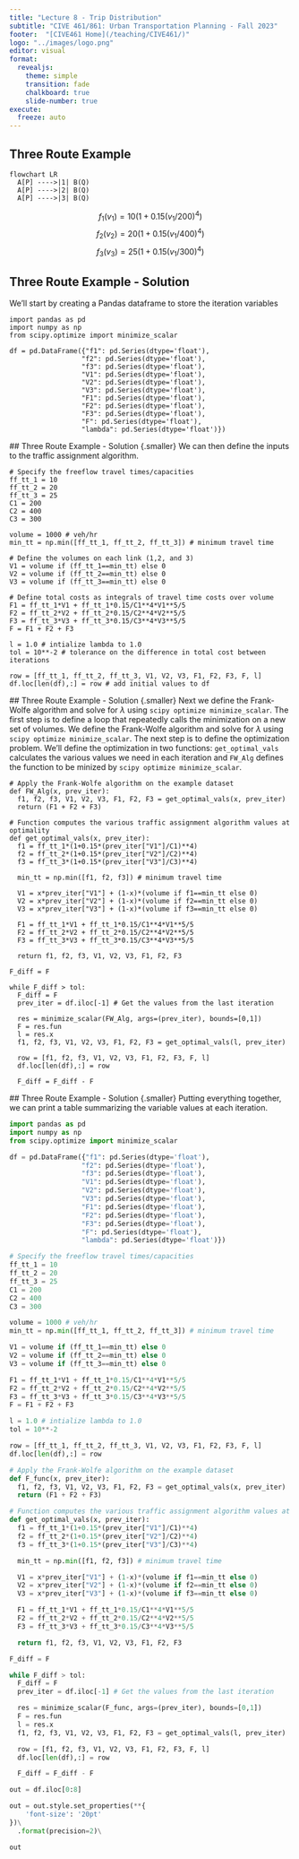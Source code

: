 ```yaml
---
title: "Lecture 8 - Trip Distribution"
subtitle: "CIVE 461/861: Urban Transportation Planning - Fall 2023"
footer:  "[CIVE461 Home](/teaching/CIVE461/)"
logo: "../images/logo.png"
editor: visual
format: 
  revealjs: 
    theme: simple
    transition: fade
    chalkboard: true
    slide-number: true
execute:
  freeze: auto
---
```


## Three Route Example

```mermaid
flowchart LR
  A[P] ---->|1| B(Q)
  A[P] ---->|2| B(Q)
  A[P] ---->|3| B(Q)
```
$$f_1(v_1) = 10(1+0.15(v_1/200)^4)$$
$$f_2(v_2) = 20(1+0.15(v_1/400)^4)$$
$$f_3(v_3) = 25(1+0.15(v_1/300)^4)$$

## Three Route Example - Solution {.smaller}
We'll start by creating a Pandas dataframe to store the iteration variables
```.python
import pandas as pd
import numpy as np
from scipy.optimize import minimize_scalar

df = pd.DataFrame({"f1": pd.Series(dtype='float'),
                  "f2": pd.Series(dtype='float'),
                  "f3": pd.Series(dtype='float'),
                  "V1": pd.Series(dtype='float'),
                  "V2": pd.Series(dtype='float'),
                  "V3": pd.Series(dtype='float'),
                  "F1": pd.Series(dtype='float'),
                  "F2": pd.Series(dtype='float'),
                  "F3": pd.Series(dtype='float'),
                  "F": pd.Series(dtype='float'),
                  "lambda": pd.Series(dtype='float')})
```

 ## Three Route Example - Solution {.smaller}
We can then define the inputs to the traffic assignment algorithm.
```.python
# Specify the freeflow travel times/capacities
ff_tt_1 = 10
ff_tt_2 = 20
ff_tt_3 = 25
C1 = 200
C2 = 400
C3 = 300

volume = 1000 # veh/hr
min_tt = np.min([ff_tt_1, ff_tt_2, ff_tt_3]) # minimum travel time

# Define the volumes on each link (1,2, and 3)
V1 = volume if (ff_tt_1==min_tt) else 0
V2 = volume if (ff_tt_2==min_tt) else 0
V3 = volume if (ff_tt_3==min_tt) else 0

# Define total costs as integrals of travel time costs over volume
F1 = ff_tt_1*V1 + ff_tt_1*0.15/C1**4*V1**5/5 
F2 = ff_tt_2*V2 + ff_tt_2*0.15/C2**4*V2**5/5
F3 = ff_tt_3*V3 + ff_tt_3*0.15/C3**4*V3**5/5
F = F1 + F2 + F3

l = 1.0 # intialize lambda to 1.0
tol = 10**-2 # tolerance on the difference in total cost between iterations

row = [ff_tt_1, ff_tt_2, ff_tt_3, V1, V2, V3, F1, F2, F3, F, l]
df.loc[len(df),:] = row # add initial values to df
```

 ## Three Route Example - Solution {.smaller}
Next we define the Frank-Wolfe algorithm and solve for $\lambda$ using ```scipy optimize minimize_scalar```. The first step is to define a loop that repeatedly calls the minimization on a new set of volumes. We define the Frank-Wolfe algorithm and solve for $\lambda$ using ```scipy optimize minimize_scalar```. The next step is to define the optimization problem. We'll define the optimization in two functions: ```get_optimal_vals``` calculates the various values we need in each iteration and ```FW_Alg``` defines the function to be minized by ```scipy optimize minimize_scalar```.

```.python
# Apply the Frank-Wolfe algorithm on the example dataset
def FW_Alg(x, prev_iter):
  f1, f2, f3, V1, V2, V3, F1, F2, F3 = get_optimal_vals(x, prev_iter)
  return (F1 + F2 + F3)

# Function computes the various traffic assignment algorithm values at optimality
def get_optimal_vals(x, prev_iter):
  f1 = ff_tt_1*(1+0.15*(prev_iter["V1"]/C1)**4)
  f2 = ff_tt_2*(1+0.15*(prev_iter["V2"]/C2)**4)
  f3 = ff_tt_3*(1+0.15*(prev_iter["V3"]/C3)**4)

  min_tt = np.min([f1, f2, f3]) # minimum travel time

  V1 = x*prev_iter["V1"] + (1-x)*(volume if f1==min_tt else 0)
  V2 = x*prev_iter["V2"] + (1-x)*(volume if f2==min_tt else 0)
  V3 = x*prev_iter["V3"] + (1-x)*(volume if f3==min_tt else 0)

  F1 = ff_tt_1*V1 + ff_tt_1*0.15/C1**4*V1**5/5
  F2 = ff_tt_2*V2 + ff_tt_2*0.15/C2**4*V2**5/5
  F3 = ff_tt_3*V3 + ff_tt_3*0.15/C3**4*V3**5/5

  return f1, f2, f3, V1, V2, V3, F1, F2, F3

F_diff = F 

while F_diff > tol:
  F_diff = F
  prev_iter = df.iloc[-1] # Get the values from the last iteration

  res = minimize_scalar(FW_Alg, args=(prev_iter), bounds=[0,1])
  F = res.fun
  l = res.x
  f1, f2, f3, V1, V2, V3, F1, F2, F3 = get_optimal_vals(l, prev_iter)

  row = [f1, f2, f3, V1, V2, V3, F1, F2, F3, F, l]
  df.loc[len(df),:] = row

  F_diff = F_diff - F
```

 ## Three Route Example - Solution {.smaller}
Putting everything together, we can print a table summarizing the variable values at each iteration.

```python
import pandas as pd
import numpy as np
from scipy.optimize import minimize_scalar

df = pd.DataFrame({"f1": pd.Series(dtype='float'),
                  "f2": pd.Series(dtype='float'),
                  "f3": pd.Series(dtype='float'),
                  "V1": pd.Series(dtype='float'),
                  "V2": pd.Series(dtype='float'),
                  "V3": pd.Series(dtype='float'),
                  "F1": pd.Series(dtype='float'),
                  "F2": pd.Series(dtype='float'),
                  "F3": pd.Series(dtype='float'),
                  "F": pd.Series(dtype='float'),
                  "lambda": pd.Series(dtype='float')})

# Specify the freeflow travel times/capacities
ff_tt_1 = 10
ff_tt_2 = 20
ff_tt_3 = 25
C1 = 200
C2 = 400
C3 = 300

volume = 1000 # veh/hr
min_tt = np.min([ff_tt_1, ff_tt_2, ff_tt_3]) # minimum travel time

V1 = volume if (ff_tt_1==min_tt) else 0
V2 = volume if (ff_tt_2==min_tt) else 0
V3 = volume if (ff_tt_3==min_tt) else 0

F1 = ff_tt_1*V1 + ff_tt_1*0.15/C1**4*V1**5/5
F2 = ff_tt_2*V2 + ff_tt_2*0.15/C2**4*V2**5/5
F3 = ff_tt_3*V3 + ff_tt_3*0.15/C3**4*V3**5/5
F = F1 + F2 + F3

l = 1.0 # intialize lambda to 1.0
tol = 10**-2

row = [ff_tt_1, ff_tt_2, ff_tt_3, V1, V2, V3, F1, F2, F3, F, l]
df.loc[len(df),:] = row

# Apply the Frank-Wolfe algorithm on the example dataset
def F_func(x, prev_iter):
  f1, f2, f3, V1, V2, V3, F1, F2, F3 = get_optimal_vals(x, prev_iter)
  return (F1 + F2 + F3)

# Function computes the various traffic assignment algorithm values at optimality
def get_optimal_vals(x, prev_iter):
  f1 = ff_tt_1*(1+0.15*(prev_iter["V1"]/C1)**4)
  f2 = ff_tt_2*(1+0.15*(prev_iter["V2"]/C2)**4)
  f3 = ff_tt_3*(1+0.15*(prev_iter["V3"]/C3)**4)

  min_tt = np.min([f1, f2, f3]) # minimum travel time

  V1 = x*prev_iter["V1"] + (1-x)*(volume if f1==min_tt else 0)
  V2 = x*prev_iter["V2"] + (1-x)*(volume if f2==min_tt else 0)
  V3 = x*prev_iter["V3"] + (1-x)*(volume if f3==min_tt else 0)

  F1 = ff_tt_1*V1 + ff_tt_1*0.15/C1**4*V1**5/5
  F2 = ff_tt_2*V2 + ff_tt_2*0.15/C2**4*V2**5/5
  F3 = ff_tt_3*V3 + ff_tt_3*0.15/C3**4*V3**5/5

  return f1, f2, f3, V1, V2, V3, F1, F2, F3

F_diff = F 

while F_diff > tol:
  F_diff = F
  prev_iter = df.iloc[-1] # Get the values from the last iteration

  res = minimize_scalar(F_func, args=(prev_iter), bounds=[0,1])
  F = res.fun
  l = res.x
  f1, f2, f3, V1, V2, V3, F1, F2, F3 = get_optimal_vals(l, prev_iter)

  row = [f1, f2, f3, V1, V2, V3, F1, F2, F3, F, l]
  df.loc[len(df),:] = row

  F_diff = F_diff - F

out = df.iloc[0:8]

out = out.style.set_properties(**{
    'font-size': '20pt'
})\
  .format(precision=2)\

out
```